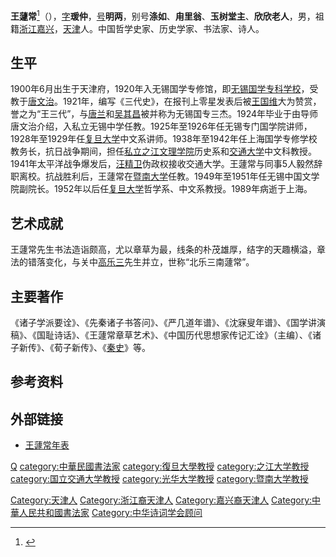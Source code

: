 {{Infobox person
| width          = 
| name           = 王蘧常
| sex            = 男
| image          = 
| image_size     = 
| caption        =
| birth_date     = {{birth date|1900|6|2}}
| birth_place    = {{QING}}[[直隶省|直隶省]][[天津|天津府]]
| death_date     = {{death date and age|1989|10|25|1900|6|2}}
| death_place    = {{PRC}}[[上海市|上海市]]
| occupation     = 哲学史家<br>历史学家<br>书法家<br>诗人
| educate        = [[无锡国学专科学校|无锡国学专科学校]]
| past           = 上海国学专修学校教务长<br>[[之江文理学院|之江文理学院]]教授<br>[[交通大学|交通大学]]教授<br>[[暨南大学|暨南大学]]教授<br>无锡中国文学院副院长<br>[[复旦大学|复旦大学]]教授
| spouse         = 沈静儒
| relatives      = 
| footnotes      = 
}}

'''王蘧常'''<ref>{{标音|字=蘧|拼音=qú|中古=|注音=ㄑㄩˊ|反切=|同音字=蕖}}</ref>（{{bd|1900年|6月2日|1989年|10月25日|catIdx=W王}}），[[表字|字]]'''瑗仲'''，[[号|号]]'''明两'''，别号'''涤如'''、'''甪里翁'''、'''玉树堂主'''、'''欣欣老人'''，男，祖籍[[浙江|浙江]][[嘉兴|嘉兴]]，[[天津|天津]]人。中国哲学史家、历史学家、书法家、诗人。

== 生平 ==
1900年6月出生于天津府，1920年入无锡国学专修馆，即[[无锡国学专科学校|无锡国学专科学校]]，受教于[[唐文治|唐文治]]。1921年，编写《三代史》，在报刊上零星发表后被[[王国维|王国维]]大为赞赏，誉之为“王三代”，与[[唐兰|唐兰]]和[[吴其昌|吴其昌]]被并称为无锡国专三杰。1924年毕业于由导师唐文治介绍，入私立无锡中学任教。1925年至1926年任无锡专门国学院讲师，1928年至1929年任[[复旦大学|复旦大学]]中文系讲师。1938年至1942年任上海国学专修学校教务长，抗日战争期间，担任[[私立之江文理学院|私立之江文理学院]]历史系和[[交通大学|交通大学]]中文科教授。1941年太平洋战争爆发后，[[汪精卫|汪精卫]]伪政权接收交通大学。王蘧常与同事5人毅然辞职离校。抗战胜利后，王蘧常在[[暨南大学|暨南大学]]任教。1949年至1951年任无锡中国文学院副院长。1952年以后任[[复旦大学|复旦大学]]哲学系、中文系教授。1989年病逝于上海。

== 艺术成就 ==
王蘧常先生书法造诣颇高，尤以章草为最，线条的朴茂雄厚，结字的天趣横溢，章法的错落变化，与关中[[高乐三|高乐三]]先生并立，世称“北乐三南蘧常”。

== 主要著作 ==
《诸子学派要诠》、《先秦诸子书答问》、《严几道年谱》、《沈寐叟年谱》、《国学讲演稿》、《国耻诗话》、《王蘧常章草艺术》、《中国历代思想家传记汇诠》（主编）、《诸子新传》、《荀子新传》、《[[秦史_(王蘧常)|秦史]]》等。

== 参考资料 ==
{{reflist}}

== 外部链接 ==
* [https://web.archive.org/web/20160304194931/http://shuhua.ce.cn/paint/hkjz/mj/200604/14/t20060414_6701680.shtml 王蘧常年表]

{{Navboxes
| title  = 王蘧常在[[中华诗词学会|中华诗词学会]]的职务
| list1  =
{{中华诗词学会第一届理事会}}
}}

{{Authority control}}
{{DEFAULTSORT:Wang王}}
[[category:王姓|Q]]
[[Category:天津人|Category:天津人]]
[[Category:浙江裔天津人|Category:浙江裔天津人]]
[[Category:嘉兴裔天津人|Category:嘉兴裔天津人]]
[[category:中華民國書法家|category:中華民國書法家]]
[[Category:中華人民共和國書法家|Category:中華人民共和國書法家]]
[[category:復旦大學教授|category:復旦大學教授]]
[[category:之江大学教授|category:之江大学教授]]
[[category:国立交通大学教授|category:国立交通大学教授]]
[[category:光华大学教授|category:光华大学教授]]
[[category:暨南大学教授|category:暨南大学教授]]
[[Category:中华诗词学会顾问|Category:中华诗词学会顾问]]
